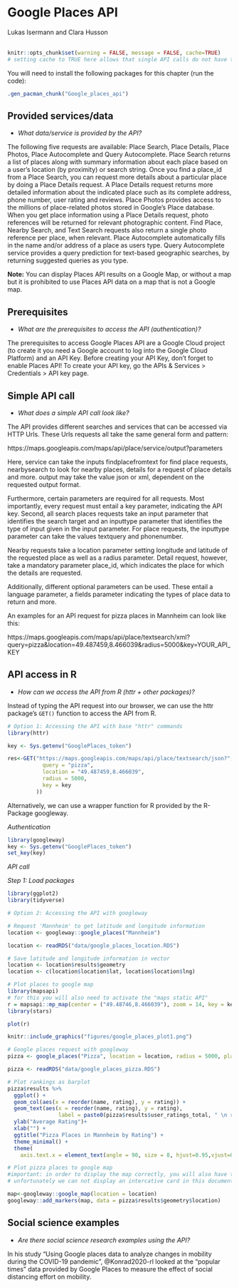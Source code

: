 
# Google Places API
<chauthors>Lukas Isermann and Clara Husson</chauthors>
<br><br>

```r
knitr::opts_chunk$set(warning = FALSE, message = FALSE, cache=TRUE)
# setting cache to TRUE here allows that single API calls do not have to be run every time when knitting index or the single script, but only when something has been changed in index or single script
```

You will need to install the following packages for this chapter (run the code):

```r
.gen_pacman_chunk("Google_places_api")
```

## Provided services/data

* *What data/service is provided by the API?*

The following five requests are available: Place Search, Place Details, Place Photos, Place Autocomplete and Query Autocomplete. Place Search returns a list of places along with summary information about each place based on a user's location (by proximity) or search string. Once you find a place_id from a Place Search, you can request more details about a particular place by doing a Place Details request. A Place Details request returns more detailed information about the indicated place such as its complete address, phone number, user rating and reviews. Place Photos provides access to the millions of place-related photos stored in Google's Place database. When you get place information using a Place Details request, photo references will be returned for relevant photographic content. Find Place, Nearby Search, and Text Search requests also return a single photo reference per place, when relevant. Place Autocomplete automatically fills in the name and/or address of a place as users type. Query Autocomplete service provides a query prediction for text-based geographic searches, by returning suggested queries as you type.

**Note:** You can display Places API results on a Google Map, or without a map but it is prohibited to use Places API data on a map that is not a Google map.


## Prerequisites
* *What are the prerequisites to access the API (authentication)? *


The prerequisites to access Google Places API are a Google Cloud project (to create it you need a Google account to log into the Google Cloud Platform) and an API Key. Before creating your API Key, don’t forget to enable Places API! To create your API key, go the APIs & Services > Credentials > API key page. 



## Simple API call
* *What does a simple API call look like?*

The API provides different searches and services that can be accessed via HTTP Urls. These Urls requests all take the same general form and pattern:

https://maps.googleapis.com/maps/api/place/service/output?parameters

Here, service can take the inputs findplacefromtext for find place requests, nearbysearch to look for nearby places, details for a request of place details and more. output may take the value json or xml, dependent on the requested output format. 

Furthermore, certain parameters are required for all requests. Most importantly, every request must entail a key parameter, indicating the API key. Second, all search places requests take an input parameter that identifies the search target and an inputtype parameter that identifies the type of input given in the input parameter. For place requests, the inputtype parameter can take the values textquery and phonenumber. 

Nearby requests take a location parameter setting longitude and latitude of the requested place as well as a radius parameter. Detail request, however, take a mandatory parameter place_id, which indicates the place for which the details are requested. 

Additionally, different optional parameters can be used. These entail a language parameter, a fields parameter indicating the types of place data to return and more. 


An examples for an API request for pizza places in Mannheim can look like this:

https://maps.googleapis.com/maps/api/place/textsearch/xml?query=pizza&location=49.487459,8.466039&radius=5000&key=YOUR_API_KEY





## API access in R
* *How can we access the API from R (httr + other packages)?* 

Instead of typing the API request into our browser, we can use the httr package’s `GET()` function to access the API from R.

```r


# Option 1: Accessing the API with base "httr" commands
library(httr)

key <- Sys.getenv("GooglePlaces_token")

res<-GET("https://maps.googleapis.com/maps/api/place/textsearch/json?", query = list(
           query = "pizza",
           location = "49.487459,8.466039",
           radius = 5000,
           key = key
         ))


```

Alternatively, we can use a wrapper function for R provided by the R-Package googleway.

*Authentication*

```r
library(googleway)
key <- Sys.getenv("GooglePlaces_token")
set_key(key)
```

*API call*

*Step 1: Load packages*

```r
library(ggplot2)
library(tidyverse)
```


<!-- A cache version of location is available in "data/google_places_location.RDS" -->

```r
# Option 2: Accessing the API with googleway

# Request 'Mannheim' to get latitude and longitude information
location <- googleway::google_places("Mannheim")
```

```r
location <- readRDS("data/google_places_location.RDS")
```

```r
# Save latitude and longitude information in vector
location <- location$results$geometry
location <- c(location$location$lat, location$location$lng)
```



<!-- A cache version of this plot is available in "data/google_places_plot1.RDS" -->

```r
# Plot places to google map
library(mapsapi)
# for this you will also need to activate the "maps static API"
r = mapsapi::mp_map(center = ("49.48746,8.466039"), zoom = 14, key = key, quiet = TRUE)
library(stars)

plot(r)
```

```r
knitr::include_graphics("figures/google_places_plot1.png")
```





<!-- A cache version of pizza is available in "data/google_places_pizza.RDS" -->

```r
# Google places request with googleway
pizza <- google_places("Pizza", location = location, radius = 5000, place_type = "food")
```

```r
pizza <- readRDS("data/google_places_pizza.RDS")
```


```r
# Plot rankings as barplot
pizza$results %>%
  ggplot() +
  geom_col(aes(x = reorder(name, rating), y = rating)) +
  geom_text(aes(x = reorder(name, rating), y = rating),
                label = paste0(pizza$results$user_ratings_total, " \n ratings"), size = 2) +
  ylab("Average Rating")+
  xlab("") +
  ggtitle("Pizza Places in Mannheim by Rating") +
  theme_minimal() +
  theme(
    axis.text.x = element_text(angle = 90, size = 8, hjust=0.95,vjust=0.2))


```

```r
# Plot pizza places to google map
#important: in order to display the map correctly, you will also have to enable the Maps JavaScript API on GCP
# unfortunately we can not display an intercative card in this document, but check out the below code in your own rmd-file! 

map<-googleway::google_map(location = location)
googleway::add_markers(map, data = pizza$results$geometry$location)
```


## Social science examples
* *Are there social science research examples using the API?*

In his study “Using Google places data to analyze changes in mobility during the COVID-19 pandemic”, @Konrad2020-rl looked at the “popular times” data provided by Google Places to measure the effect of social distancing effort on mobility.


